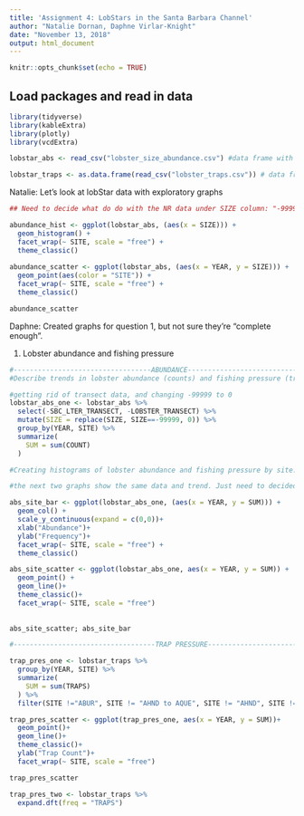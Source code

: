 ```yaml
---
title: 'Assignment 4: LobStars in the Santa Barbara Channel'
author: "Natalie Dornan, Daphne Virlar-Knight"
date: "November 13, 2018"
output: html_document
---
```


```r
knitr::opts_chunk$set(echo = TRUE)
```

## Load packages and read in data

```r
library(tidyverse)
library(kableExtra)
library(plotly)
library(vcdExtra)

lobstar_abs <- read_csv("lobster_size_abundance.csv") #data frame with lobster abundance datac

lobstar_traps <- as.data.frame(read_csv("lobster_traps.csv")) # data frame with lobster trap data


```

Natalie: Let's look at lobStar data with exploratory graphs

```r

## Need to decide what do do with the NR data under SIZE column: "-99999". Change to 0?

abundance_hist <- ggplot(lobstar_abs, (aes(x = SIZE))) +
  geom_histogram() +
  facet_wrap(~ SITE, scale = "free") +
  theme_classic()
  
abundance_scatter <- ggplot(lobstar_abs, (aes(x = YEAR, y = SIZE))) +
  geom_point(aes(color = "SITE")) +
  facet_wrap(~ SITE, scale = "free") +
  theme_classic()

abundance_scatter

```


Daphne: Created graphs for question 1, but not sure they're "complete enough".

1. Lobster abundance and fishing pressure
```r
#----------------------------------ABUNDANCE--------------------------------
#Describe trends in lobster abundance (counts) and fishing pressure (trap buoys) at the five locations from 2012 - 2017. Ignore transect information - we are only interested in evaluating abundance and pressure on the order of SITE.

#getting rid of transect data, and changing -99999 to 0
lobstar_abs_one <- lobstar_abs %>% 
  select(-SBC_LTER_TRANSECT, -LOBSTER_TRANSECT) %>% 
  mutate(SIZE = replace(SIZE, SIZE==-99999, 0)) %>% 
  group_by(YEAR, SITE) %>% 
  summarize(
    SUM = sum(COUNT)
  )

#Creating histograms of lobster abundance and fishing pressure by site. Maybe use a kable table to summarize information? Thinking out loud. 

#the next two graphs show the same data and trend. Just need to decided which we want to use.

abs_site_bar <- ggplot(lobstar_abs_one, (aes(x = YEAR, y = SUM))) +
  geom_col() +
  scale_y_continuous(expand = c(0,0))+
  xlab("Abundance")+
  ylab("Frequency")+
  facet_wrap(~ SITE, scale = "free") +
  theme_classic()

abs_site_scatter <- ggplot(lobstar_abs_one, aes(x = YEAR, y = SUM)) +
  geom_point() +
  geom_line()+
  theme_classic()+
  facet_wrap(~ SITE, scale = "free")
  
  
abs_site_scatter; abs_site_bar

#-----------------------------------TRAP PRESSURE--------------------------------

trap_pres_one <- lobstar_traps %>% 
  group_by(YEAR, SITE) %>% 
  summarize(
    SUM = sum(TRAPS)
  ) %>% 
  filter(SITE !="ABUR", SITE != "AHND to AQUE", SITE != "AHND", SITE != "GOLB")

trap_pres_scatter <- ggplot(trap_pres_one, aes(x = YEAR, y = SUM))+
  geom_point()+
  geom_line()+
  theme_classic()+
  ylab("Trap Count")+
  facet_wrap(~ SITE, scale = "free")

trap_pres_scatter

```



```r
trap_pres_two <- lobstar_traps %>% 
  expand.dft(freq = "TRAPS")
```

